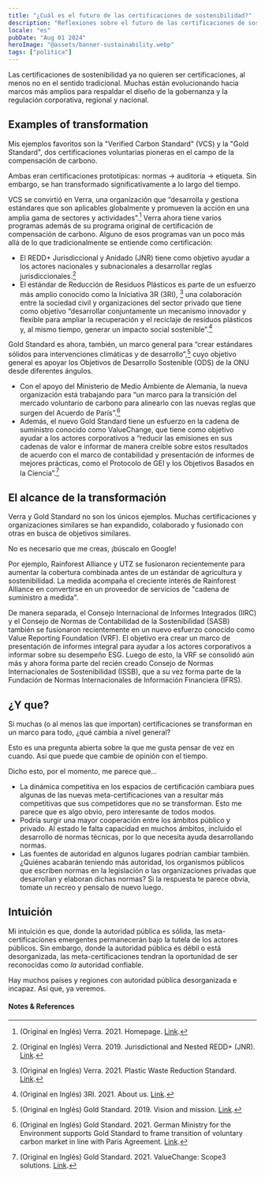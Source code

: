 ```yaml
---
title: "¿Cuál es el futuro de las certificaciones de sostenibilidad?"
description: "Reflexiones sobre el futuro de las certificaciones de sostenibilidad y la autoridad privada"
locale: "es"
pubDate: "Aug 01 2024"
heroImage: "@assets/banner-sustainability.webp"
tags: ["politica"]
---
```


Las certificaciones de sostenibilidad ya no quieren ser certificaciones, al menos no en el sentido tradicional. Muchas están evolucionando hacia marcos más amplios para respaldar el diseño de la gobernanza y la regulación corporativa, regional y nacional.

## Examples of transformation
Mis ejemplos favoritos son la "Verified Carbon Standard" (VCS) y la "Gold Standard", dos certificaciones voluntarias pioneras en el campo de la compensación de carbono.

Ambas eran certificaciones prototípicas: normas -> auditoría -> etiqueta. Sin embargo, se han transformado significativamente a lo largo del tiempo.

VCS se convirtió en Verra, una organización que “desarrolla y gestiona estándares que son aplicables globalmente y promueven la acción en una amplia gama de sectores y actividades”.[^1] Verra ahora tiene varios programas además de su programa original de certificación de compensación de carbono. Alguno de esos programas van un poco más allá de lo que tradicionalmente se entiende como certificación:
- El REDD+ Jurisdiccional y Anidado (JNR) tiene como objetivo ayudar a los actores nacionales y subnacionales a desarrollar reglas jurisdiccionales.[^2]
- El estándar de Reducción de Residuos Plásticos es parte de un esfuerzo más amplio conocido como la Iniciativa 3R (3RI), [^3] una colaboración entre la sociedad civil y organizaciones del sector privado que tiene como objetivo “desarrollar conjuntamente un mecanismo innovador y flexible para ampliar la recuperación y el reciclaje de residuos plásticos y, al mismo tiempo, generar un impacto social sostenible”.[^4]

Gold Standard es ahora, también, un marco general para “crear estándares sólidos para intervenciones climáticas y de desarrollo”,[^5] cuyo objetivo general es apoyar los Objetivos de Desarrollo Sostenible (ODS) de la ONU desde diferentes ángulos.
- Con el apoyo del Ministerio de Medio Ambiente de Alemania, la nueva organización está trabajando para “un marco para la transición del mercado voluntario de carbono para alinearlo con las nuevas reglas que surgen del Acuerdo de París”.[^6]
- Además, el nuevo Gold Standard tiene un esfuerzo en la cadena de suministro conocido como ValueChange, que tiene como objetivo ayudar a los actores corporativos a “reducir las emisiones en sus cadenas de valor e informar de manera creíble sobre estos resultados de acuerdo con el marco de contabilidad y presentación de informes de mejores prácticas, como el Protocolo de GEI y los Objetivos Basados ​​en la Ciencia”.[^7]

## El alcance de la transformación
Verra y Gold Standard no son los únicos ejemplos. Muchas certificaciones y organizaciones similares se han expandido, colaborado y fusionado con otras en busca de objetivos similares.

No es necesario que me creas, ¡búscalo en Google!

Por ejemplo, Rainforest Alliance y UTZ se fusionaron recientemente para aumentar la cobertura combinada antes de un estándar de agricultura y sostenibilidad. La medida acompaña el creciente interés de Rainforest Alliance en convertirse en un proveedor de servicios de "cadena de suministro a medida".

De manera separada, el Consejo Internacional de Informes Integrados (IIRC) y el Consejo de Normas de Contabilidad de la Sostenibilidad (SASB) también se fusionaron recientemente en un nuevo esfuerzo conocido como Value Reporting Foundation (VRF). El objetivo era crear un marco de presentación de informes integral para ayudar a los actores corporativos a informar sobre su desempeño ESG. Luego de esto, la VRF se consolidó aún más y ahora forma parte del recién creado Consejo de Normas Internacionales de Sostenibilidad (ISSB), que a su vez forma parte de la Fundación de Normas Internacionales de Información Financiera (IFRS).

## ¿Y que?
Si muchas (o al menos las que importan) certificaciones se transforman en un marco para todo, ¿qué cambia a nivel general?

Esto es una pregunta abierta sobre la que me gusta pensar de vez en cuando. Así que puede que cambie de opinión con el tiempo. 

Dicho esto, por el momento, me parece que...
- La dinámica competitiva en los espacios de certificación cambiara pues algunas de las nuevas meta-certificaciones van a resultar más competitivas que sus competidores que no se transforman. Esto me parece que es algo obvio, pero interesante de todos modos.
- Podría surgir una mayor cooperación entre los ámbitos público y privado. Al estado le falta capacidad en muchos ámbitos, incluido el desarrollo de normas técnicas, por lo que necesita ayuda desarrollando normas.
- Las fuentes de autoridad en algunos lugares podrían cambiar también. ¿Quiénes acabarán teniendo más autoridad, los organismos públicos que escriben normas en la legislación o las organizaciones privadas que desarrollan y elaboran dichas normas? Si la respuesta te parece obvia, tomate un recreo y pensalo de nuevo luego.

## Intuición
Mi intuición es que, donde la autoridad pública es sólida, las meta-certificaciones emergentes permanecerán bajo la tutela de los actores públicos. Sin embargo, donde la autoridad pública es débil o está desorganizada, las meta-certificaciones tendran la oportunidad de ser reconocidas como *la* autoridad confiable.

Hay muchos países y regiones con autoridad pública desorganizada e incapaz. Así que, ya veremos.


#### Notes & References
[^1]: (Original en Inglés) Verra. 2021. Homepage. <a href="https://verra.org/" target="_blank">Link</a>.
[^2]: (Original en Inglés) Verra. 2019. Jurisdictional and Nested REDD+ (JNR). <a href="https://verra.org/project/jurisdictional-and-nested-redd-framework/" target="_blank">Link</a>.
[^3]: (Original en Inglés) Verra. 2021. Plastic Waste Reduction Standard. <a href="https://verra.org/project/plastic-program/" target="_blank">Link</a>.
[^4]: (Original en Inglés) 3RI. 2021. About us. <a href="https://www.3rinitiative.org/about" target="_blank">Link</a>.
[^5]: (Original en Inglés) Gold Standard. 2019. Vision and mission. <a href="https://www.goldstandard.org/about-us/vision-and-mission" target="_blank">Link</a>.
[^6]: (Original en Inglés) Gold Standard. 2021. German Ministry for the Environment supports Gold Standard to frame transition of voluntary carbon market in line with Paris Agreement. <a href="https://www.goldstandard.org/blog-item/german-ministry-environment-supports-gold-standard-frame-transition-voluntary-carbon" target="_blank">Link</a>.
[^7]: (Original en Inglés) Gold Standard. 2021. ValueChange: Scope3 solutions. <a href="https://www.goldstandard.org/our-story/valuechange-scope3-solutions" target="_blank">Link</a>.